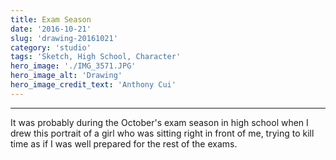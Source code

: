 ```yaml
---
title: Exam Season
date: '2016-10-21'
slug: 'drawing-20161021'
category: 'studio'
tags: 'Sketch, High School, Character'
hero_image: './IMG_3571.JPG'
hero_image_alt: 'Drawing'
hero_image_credit_text: 'Anthony Cui'
---
```


---

It was probably during the October's exam season in high school when I drew this portrait of a girl who was sitting right in front of me, trying to kill time as if I was well prepared for the rest of the exams.
